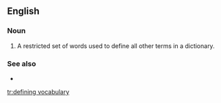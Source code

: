 ==English==

===Noun===
{{en-noun|head=[[define|defining]] [[vocabulary]]|defining vocabularies}}

# {{context|lexicography|lang=en}} A restricted set of words used to define all other terms in a dictionary.

===See also===
* {{projectlink|wikipedia}}

[[tr:defining vocabulary]]